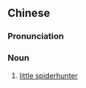 {{also|长嘴捕蛛鸟}}
==Chinese==
{{zh-forms|s=长嘴捕蛛鸟}}
{{wikipedia|lang=zh}}

===Pronunciation===
{{zh-pron
|m=chángzuǐbǔzhūniǎo
|cat=n
}}

===Noun===
{{zh-noun}}

# [[little spiderhunter]]

{{zh-cat|Birds}}